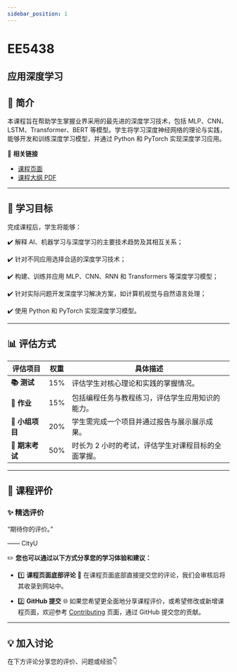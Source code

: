 ```yaml
---
sidebar_position: 1
---
```


# EE5438
## 应用深度学习

## **📘 简介**
本课程旨在帮助学生掌握业界采用的最先进的深度学习技术，包括 MLP、CNN、LSTM、Transformer、BERT 等模型。学生将学习深度神经网络的理论与实践，能够开发和训练深度学习模型，并通过 Python 和 PyTorch 实现深度学习应用。

🔗 **相关链接**
- [课程页面](https://www.cityu.edu.hk/catalogue/pg/202425/course/EE5438.htm)
- [课程大纲 PDF](https://www.cityu.edu.hk/catalogue/pg/202425/course/EE5438.pdf)

---

## **🎯 学习目标**

完成课程后，学生将能够：

✔️ 解释 AI、机器学习与深度学习的主要技术趋势及其相互关系；

✔️ 针对不同应用选择合适的深度学习技术；

✔️ 构建、训练并应用 MLP、CNN、RNN 和 Transformers 等深度学习模型；

✔️ 针对实际问题开发深度学习解决方案，如计算机视觉与自然语言处理；

✔️ 使用 Python 和 PyTorch 实现深度学习模型。

---

## **📊 评估方式**

| **评估项目**          | **权重** | **具体描述**                                                                                       |
|----------------------|---------|---------------------------------------------------------------------------------------------------|
| **📚 测试**            | 15%     | 评估学生对核心理论和实践的掌握情况。                                                                |
| **📝 作业**           | 15%     | 包括编程任务与教程练习，评估学生应用知识的能力。                                                    |
| **📝 小组项目**        | 20%     | 学生需完成一个项目并通过报告与展示展示成果。                                                       |
| **📖 期末考试**       | 50%     | 时长为 2 小时的考试，评估学生对课程目标的全面掌握。                                                |

---

## **💬 课程评价**

### ✨ **精选评价**
<div className={commentStyles.commentBox}>
    <p className={commentStyles.commentText}>
        “期待你的评价。”
    </p>
    <p className={commentStyles.commentAuthor}>—— CityU</p>
</div>

✏️ **您也可以通过以下方式分享您的学习体验和建议：**

- 1️⃣ **课程页面底部评论**
💬 在课程页面底部直接提交您的评论，我们会审核后将其收录到网站中。

- 2️⃣ **GitHub 提交**
🌐 如果您希望更全面地分享课程评价，或希望修改或新增课程页面，欢迎参考 [Contributing](/contributing) 页面，通过 GitHub 提交您的贡献。

---

## **💡 加入讨论**

在下方评论分享您的评价、问题或经验👇
<Utterances />
